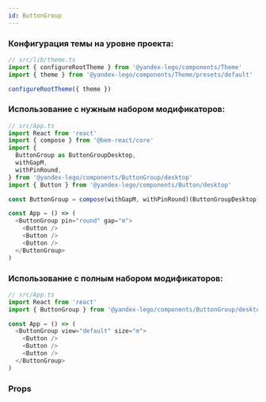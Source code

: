```yaml
---
id: ButtonGroup
---
```



### Конфигурация темы на уровне проекта:

```ts
// src/lib/theme.ts
import { configureRootTheme } from '@yandex-lego/components/Theme'
import { theme } from '@yandex-lego/components/Theme/presets/default'

configureRootTheme({ theme })
```

### Использование с нужным набором модификаторов:

```ts
// src/App.ts
import React from 'react'
import { compose } from '@bem-react/core'
import {
  ButtonGroup as ButtonGroupDesktop,
  withGapM,
  withPinRound,
} from '@yandex-lego/components/ButtonGroup/desktop'
import { Button } from '@yandex-lego/components/Button/desktop'

const ButtonGroup = compose(withGapM, withPinRound)(ButtonGroupDesktop)

const App = () => (
  <ButtonGroup pin="round" gap="m">
    <Button />
    <Button />
    <Button />
  </ButtonGroup>
)
```

### Использование с полным набором модификаторов:

```ts
// src/App.ts
import React from 'react'
import { ButtonGroup } from '@yandex-lego/components/ButtonGroup/desktop/bundle'

const App = () => (
  <ButtonGroup view="default" size="m">
    <Button />
    <Button />
    <Button />
  </ButtonGroup>
)
```

### Props

<PropsTable props={buttonGroupProps} />
